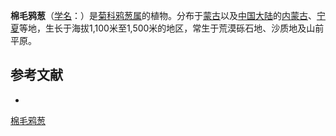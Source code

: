 {{Speciesbox
| name = 棉毛鸦葱
| status = 
| status_system = 
| image =
| genus = Scorzonera
| species = capito
| authority = Maxim.
}}

'''棉毛鸦葱'''（[[学名|学名]]：{{lang|la|''Scorzonera capito''}}）是[[菊科|菊科]][[鸦葱属|鸦葱属]]的植物。分布于[[蒙古|蒙古]]以及[[中国大陆|中国大陆]]的[[内蒙古|内蒙古]]、[[宁夏|宁夏]]等地，生长于海拔1,100米至1,500米的地区，常生于荒漠砾石地、沙质地及山前平原。

== 参考文献 ==
<div class="references-small">
* {{FRPS|棉毛鸦葱}}
</div>
{{Taxonbar|from=Q11116209}}

[[Category:鸦葱属|棉毛鸦葱]]


{{植物小作品}}